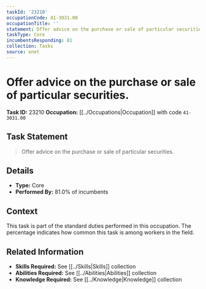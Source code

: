 ```yaml
---
taskId: '23210'
occupationCode: 41-3031.00
occupationTitle: ''
statement: Offer advice on the purchase or sale of particular securities.
taskType: Core
incumbentsResponding: 81
collection: Tasks
source: onet
---
```

# Offer advice on the purchase or sale of particular securities.

**Task ID:** 23210
**Occupation:** [[../Occupations|Occupation]] with code `41-3031.00`

## Task Statement

> Offer advice on the purchase or sale of particular securities.

## Details

- **Type:** Core
- **Performed By:** 81.0% of incumbents

## Context

This task is part of the standard duties performed in this occupation. The percentage indicates how common this task is among workers in the field.

## Related Information

- **Skills Required:** See [[../Skills|Skills]] collection
- **Abilities Required:** See [[../Abilities|Abilities]] collection
- **Knowledge Required:** See [[../Knowledge|Knowledge]] collection
